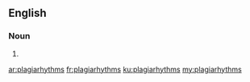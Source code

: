 ==English==

===Noun===
{{head|en|noun plural form}}

# {{plural of|plagiarhythm|lang=en}}

[[ar:plagiarhythms]]
[[fr:plagiarhythms]]
[[ku:plagiarhythms]]
[[my:plagiarhythms]]
